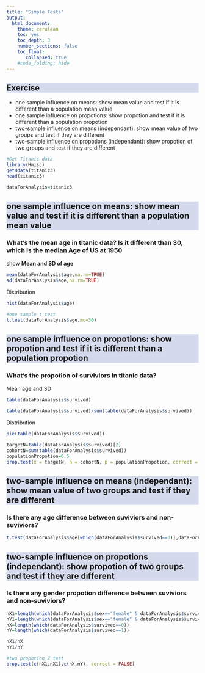 ```yaml
---
title: "Simple Tests"
output:
  html_document:
    theme: cerulean
    toc: yes
    toc_depth: 3
    number_sections: false
    toc_float: 
       collapsed: true
    #code_folding: hide
---
```


```{=html}
<style>
h2 {
  background-color: #D4DAEC;
}
</style>
```




## Exercise

-   one sample influence on means: show mean value and test if it is different than a population mean value
-   one sample influence on propotions: show propotion and test if it is different than a population propotion
-   two-sample influence on means (independant): show mean value of two groups and test if they are different
-   two-sample influence on propotions (independant): show propotion of two groups and test if they are different



```r

#Get Titanic data
library(Hmisc)
getHdata(titanic3)
head(titanic3)

dataForAnalysis=titanic3

```


## one sample influence on means: show mean value and test if it is different than a population mean value

### What's the mean age in titanic data? Is it different than 30, which is the median Age of US at 1950

show **Mean and SD of age**

```r

mean(dataForAnalysis$age,na.rm=TRUE)
sd(dataForAnalysis$age,na.rm=TRUE)

```

Distribution

```r

hist(dataForAnalysis$age)

```

```r
#one sample t test
t.test(dataForAnalysis$age,mu=30)

```


## one sample influence on propotions: show propotion and test if it is different than a population propotion

### What's the propotion of surviviors in titanic data?

Mean age and SD

```r

table(dataForAnalysis$survived)

table(dataForAnalysis$survived)/sum(table(dataForAnalysis$survived))

```

Distribution

```r

pie(table(dataForAnalysis$survived))

```


```r
targetN=table(dataForAnalysis$survived)[2]
cohortN=sum(table(dataForAnalysis$survived))
populationPropotion=0.5
prop.test(x = targetN, n = cohortN, p = populationPropotion, correct = FALSE)

```




## two-sample influence on means (independant): show mean value of two groups and test if they are different

### Is there any age difference between suviviors and non-suviviors?

```r

t.test(dataForAnalysis$age[which(dataForAnalysis$survived==0)],dataForAnalysis$age[which(dataForAnalysis$survived==1)])

```



## two-sample influence on propotions (independant): show propotion of two groups and test if they are different

### Is there any gender propotion difference between suviviors and non-suviviors?

```r

nX1=length(which(dataForAnalysis$sex=="female" & dataForAnalysis$survived==0))
nY1=length(which(dataForAnalysis$sex=="female" & dataForAnalysis$survived==1))
nX=length(which(dataForAnalysis$survived==0))
nY=length(which(dataForAnalysis$survived==1))

nX1/nX
nY1/nY


```




```r
#two propotion Z test
prop.test(c(nX1,nX1),c(nX,nY), correct = FALSE)

```









